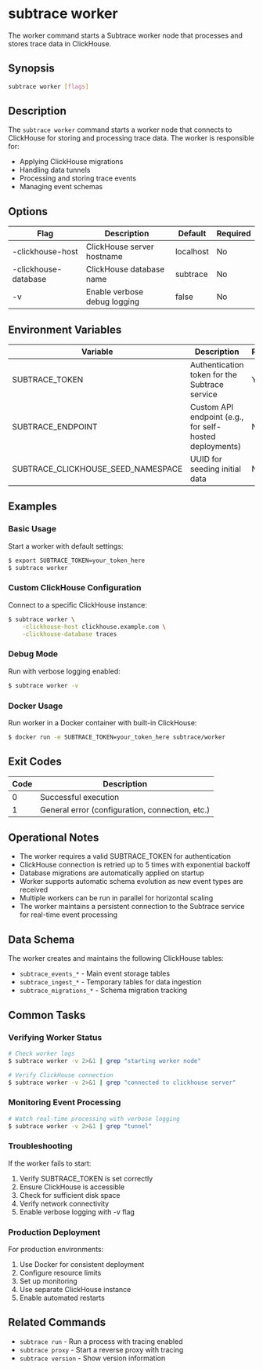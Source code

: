 # subtrace worker

The worker command starts a Subtrace worker node that processes and stores trace data in ClickHouse.

## Synopsis

```bash
subtrace worker [flags]
```

## Description

The `subtrace worker` command starts a worker node that connects to ClickHouse for storing and processing trace data. The worker is responsible for:
- Applying ClickHouse migrations
- Handling data tunnels
- Processing and storing trace events
- Managing event schemas

## Options

| Flag | Description | Default | Required |
|------|-------------|---------|-----------|
| -clickhouse-host | ClickHouse server hostname | localhost | No |
| -clickhouse-database | ClickHouse database name | subtrace | No |
| -v | Enable verbose debug logging | false | No |

## Environment Variables

| Variable | Description | Required |
|----------|-------------|-----------|
| SUBTRACE_TOKEN | Authentication token for the Subtrace service | Yes |
| SUBTRACE_ENDPOINT | Custom API endpoint (e.g., for self-hosted deployments) | No |
| SUBTRACE_CLICKHOUSE_SEED_NAMESPACE | UUID for seeding initial data | No |

## Examples

### Basic Usage

Start a worker with default settings:
```bash
$ export SUBTRACE_TOKEN=your_token_here
$ subtrace worker
```

### Custom ClickHouse Configuration

Connect to a specific ClickHouse instance:
```bash
$ subtrace worker \
    -clickhouse-host clickhouse.example.com \
    -clickhouse-database traces
```

### Debug Mode

Run with verbose logging enabled:
```bash
$ subtrace worker -v
```

### Docker Usage

Run worker in a Docker container with built-in ClickHouse:
```bash
$ docker run -e SUBTRACE_TOKEN=your_token_here subtrace/worker
```

## Exit Codes

| Code | Description |
|------|-------------|
| 0 | Successful execution |
| 1 | General error (configuration, connection, etc.) |

## Operational Notes

- The worker requires a valid SUBTRACE_TOKEN for authentication
- ClickHouse connection is retried up to 5 times with exponential backoff
- Database migrations are automatically applied on startup
- Worker supports automatic schema evolution as new event types are received
- Multiple workers can be run in parallel for horizontal scaling
- The worker maintains a persistent connection to the Subtrace service for real-time event processing

## Data Schema

The worker creates and maintains the following ClickHouse tables:
- `subtrace_events_*` - Main event storage tables
- `subtrace_ingest_*` - Temporary tables for data ingestion
- `subtrace_migrations_*` - Schema migration tracking

## Common Tasks

### Verifying Worker Status
```bash
# Check worker logs
$ subtrace worker -v 2>&1 | grep "starting worker node"

# Verify ClickHouse connection
$ subtrace worker -v 2>&1 | grep "connected to clickhouse server"
```

### Monitoring Event Processing
```bash
# Watch real-time processing with verbose logging
$ subtrace worker -v 2>&1 | grep "tunnel"
```

### Troubleshooting

If the worker fails to start:
1. Verify SUBTRACE_TOKEN is set correctly
2. Ensure ClickHouse is accessible
3. Check for sufficient disk space
4. Verify network connectivity
5. Enable verbose logging with -v flag

### Production Deployment

For production environments:
1. Use Docker for consistent deployment
2. Configure resource limits
3. Set up monitoring
4. Use separate ClickHouse instance
5. Enable automated restarts

## Related Commands

- `subtrace run` - Run a process with tracing enabled
- `subtrace proxy` - Start a reverse proxy with tracing
- `subtrace version` - Show version information
